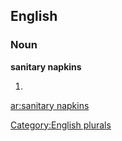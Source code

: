 
==English==

===Noun===
'''sanitary napkins'''

# {{plural of|[[sanitary napkin]]}}

[[Category:English plurals]]

[[ar:sanitary napkins]]